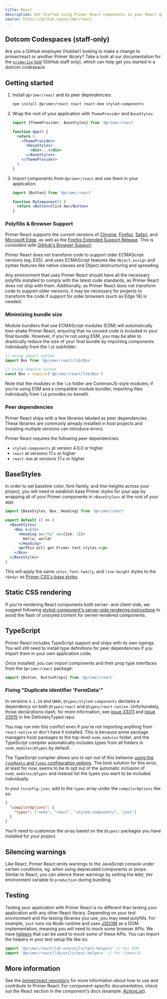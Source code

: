 ```yaml
---
title: React
description: Get started using Primer React components in your React application.
source: https://github.com/primer/react
---
```


## Dotcom Codespaces (staff-only)

Are you a GitHub employee (Hubber) looking to make a change to primer/react or another Primer library? Take a look at our documentation for the [`primerize` tool](https://github.com/github/primer-engineering/blob/main/how-we-work/developing-in-dotcom-codespaces.md) (GitHub staff only), which can help get you started in a dotcom codespace.

## Getting started

1. Install `@primer/react` and its peer dependencies:

   ```bash
   npm install @primer/react react react-dom styled-components
   ```

2. Wrap the root of your application with `ThemeProvider` and `BaseStyles`:

   ```jsx
   import {ThemeProvider, BaseStyles} from '@primer/react'

   function App() {
     return (
       <ThemeProvider>
         <BaseStyles>
           <div>...</div>
         </BaseStyles>
       </ThemeProvider>
     )
   }
   ```

3. Import components from `@primer/react` and use them in your application:

   ```jsx
   import {Button} from '@primer/react'

   function MyComponent() {
     return <Button>Click me</Button>
   }
   ```

### Polyfills & Browser Support

Primer React supports the current versions of [Chrome](https://www.google.com/chrome/), [Firefox](http://www.mozilla.org/firefox/), [Safari](http://www.apple.com/safari/), and [Microsoft Edge](https://www.microsoft.com/en-us/windows/microsoft-edge), as well as the [Firefox Extended Support Release](https://www.mozilla.org/en-US/firefox/organizations/). This is consistent with [GitHub's Browser Support](https://docs.github.com/en/free-pro-team@latest/github/getting-started-with-github/supported-browsers).

Primer React does not transform code to support older ECMAScript versions (eg. ES5), and uses ECMAScript features like `Object.assign` and syntax features like native classes and Object destructuring and spreading.

Any environment that uses Primer React should have all the necessary polyfills installed to comply with the latest code standards, as Primer React does not ship with them. Additionally, as Primer React does not transform code to support older versions, it may be necessary for projects to transform the code if support for older browsers (such as Edge 18) is needed.

### Minimizing bundle size

Module bundlers that use ECMAScript modules (ESM) will automatically tree-shake Primer React, ensuring that no unused code is included in your final bundle. However, if you're not using ESM, you may be able to drastically reduce the size of your final bundle by importing components individually from the `lib` subfolder:

```javascript
// using import syntax
import Box from '@primer/react/lib/Box'
```

```javascript
// using require syntax
const Box = require('@primer/react/lib/Box')
```

Note that the modules in the `lib` folder are CommonJS-style modules; if you're using ESM and a compatible module bundler, importing files individually from `lib` provides no benefit.

### Peer dependencies

Primer React ships with a few libraries labeled as peer dependencies. These libraries are commonly already installed in host projects and installing multiple versions can introduce errors.

Primer React requires the following peer dependencies:

- `styled-components` at version 4.0.0 or higher
- `react` at versions 17.x or higher
- `react-dom` at versions 17.x or higher

## BaseStyles

In order to set baseline color, font-family, and line-heights across your project, you will need to establish base Primer styles for your app by wrapping all of your Primer components in `<BaseStyles>` at the root of your app:

```jsx
import {BaseStyles, Box, Heading} from '@primer/react'

export default () => (
  <BaseStyles>
    <Box m={4}>
      <Heading as="h2" sx={{mb: 2}}>
        Hello, world!
      </Heading>
      <p>This will get Primer text styles.</p>
    </Box>
  </BaseStyles>
)
```

This will apply the same `color`, `font-family`, and `line-height` styles to the `<body>` as [Primer CSS's base styles](https://github.com/primer/css/blob/main/src/base/base.scss#L15-L20).

## Static CSS rendering

If you're rendering React components both server- and client-side, we suggest following [styled-component's server-side rendering instructions](https://www.styled-components.com/docs/advanced#server-side-rendering) to avoid the flash of unstyled content for server-rendered components.

## TypeScript

Primer React includes TypeScript support and ships with its own typings. You will still need to install type definitions for peer dependencies if you import them in your own application code.

Once installed, you can import components and their prop type interfaces from the `@primer/react` package:

```typescript
import {Button, ButtonProps} from '@primer/react'
```

### Fixing "Duplicate identifier 'FormData'"

In versions `4.1.19` and later, `@types/styled-components` declares a dependency on both `@types/react` and `@types/react-native`. Unfortunately, those declarations clash; for more information, see [issue 33311](https://github.com/DefinitelyTyped/DefinitelyTyped/issues/33311) and [issue 33015](https://github.com/DefinitelyTyped/DefinitelyTyped/issues/33015) in the DefinitelyTyped repo.

You may run into this conflict even if you're not importing anything from `react-native` or don't have it installed. This is because some package managers hoist packages to the top-level `node_modules` folder, and the TypeScript compiler automatically includes types from all folders in `node_modules/@types` by default.

The TypeScript compiler allows you to opt-out of this behavior [using the `typeRoots` and `types` configuration options](https://www.typescriptlang.org/docs/handbook/tsconfig-json.html#types-typeroots-and-types). The best solution for this error, at least for now, seems to be to opt out of the automatic inclusion of `node_modules/@types` and instead list the types you want to be included individually.

In your `tsconfig.json`, add to the `types` array under the `compilerOptions` like so:

```json
{
  "compilerOptions": {
    "types": ["node", "react", "styled-components", "jest"]
  }
}
```

You'll need to customize the array based on the `@types/` packages you have installed for your project.

## Silencing warnings

Like React, Primer React emits warnings to the JavaScript console under certain conditions, eg. when using deprecated components or props. Similar to React, you can silence these warnings by setting the `NODE_ENV` environment variable to `production` during bundling.

## Testing

Testing your application with Primer React is no different than testing your application with any other React library. Depending on your test environment and the testing libraries you use, you may need polyfills. For example, `jest` runs via Node runtime and uses [JSDOM](https://github.com/jsdom/jsdom) as a DOM implementation, meaning you will need to mock some browser APIs. We have [helpers](https://github.com/primer/react/blob/main/src/utils/test-helpers.tsx) that can be used to mock some of these APIs. You can import the helpers in your test setup file like so:

```js
import '@primer/react/lib-esm/utils/test-helpers' // For ESM
import '@primer/react/lib/utils/test-helpers' // For CommonJS
```

## More information

See the [primer/react repository](https://github.com/primer/react/tree/main/docs/content) for more information about how to use and contribute to Primer React. For component-specific documentation, check out the React section in the component's docs (example: [ActionList](/components/action-list/react)).
